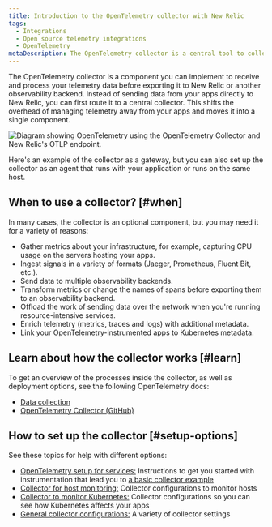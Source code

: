 ```yaml
---
title: Introduction to the OpenTelemetry collector with New Relic
tags:
  - Integrations
  - Open source telemetry integrations
  - OpenTelemetry
metaDescription: The OpenTelemetry collector is a central tool to collect, process, and export your telemetry to New Relic and beyond.
---
```



The OpenTelemetry collector is a component you can implement to receive and process your telemetry data before exporting it to New Relic or another observability backend. Instead of sending data from your apps directly to New Relic, you can first route it to a central collector. This shifts the overhead of managing telemetry away from your apps and moves it into a single component.

<img
  title="Diagram of OTLP with collector"
  alt="Diagram showing OpenTelemetry using the OpenTelemetry Collector and New Relic's OTLP endpoint."
  src={opentelemetryNativeOtlpWithCollector}
/>

<figcaption>
  Here's an example of the collector as a gateway, but you can also set up the collector as an agent that runs with your application or runs on the same host.
</figcaption>

## When to use a collector? [#when]

In many cases, the collector is an optional component, but you may need it for a variety of reasons:

* Gather metrics about your infrastructure, for example, capturing CPU usage on the servers hosting your apps.
* Ingest signals in a variety of formats (Jaeger, Prometheus, Fluent Bit, etc.).
* Send data to multiple observability backends.
* Transform metrics or change the names of spans before exporting them to an observability backend.
* Offload the work of sending data over the network when you're running resource-intensive services.
* Enrich telemetry (metrics, traces and logs) with additional metadata.
* Link your OpenTelemetry-instrumented apps to Kubernetes metadata.

## Learn about how the collector works [#learn]

To get an overview of the processes inside the collector, as well as deployment options, see the following OpenTelemetry docs:

* [Data collection](https://opentelemetry.io/docs/concepts/data-collection/)
* [OpenTelemetry Collector (GitHub)](https://github.com/open-telemetry/opentelemetry-collector/blob/main/README.md)

## How to set up the collector [#setup-options]

See these topics for help with different options:

* [OpenTelemetry setup for services:](/docs/more-integrations/open-source-telemetry-integrations/opentelemetry/opentelemetry-setup#collector-export) Instructions to get you started with instrumentation that lead you to [a basic collector example](/docs/more-integrations/open-source-telemetry-integrations/opentelemetry/collector/opentelemetry-collector-basic)
* [Collector for host monitoring:](/docs/more-integrations/open-source-telemetry-integrations/opentelemetry/collector/opentelemetry-collector-infra-hosts) Collector configurations to monitor hosts
* [Collector to monitor Kubernetes:](/docs/kubernetes-pixie/kubernetes-integration/advanced-configuration/link-otel-applications-kubernetes) Collector configurations so you can see how Kubernetes affects your apps
* [General collector configurations:](/docs/more-integrations/open-source-telemetry-integrations/opentelemetry/collector/opentelemetry-collector-configs) A variety of collector settings

